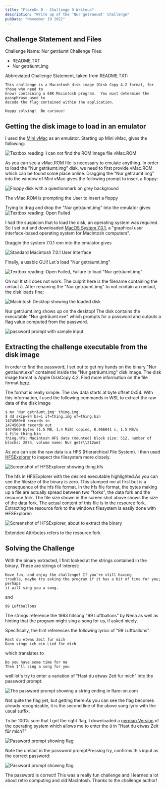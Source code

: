```yaml
---
title: "FlareOn 9 - Challenge 9 Writeup"
description: "Write up of the 'Nur getraeumt' Challenge"
pubDate: "November 19 2022"
---
```


## Challenge Statement and Files

Challenge Name: Nur geträumt
Challenge Files:
- README.TXT
- Nur geträumt.img

Abbreviated Challenge Statement, taken from README.TXT:

```
This challenge is a Macintosh disk image (Disk Copy 4.2 format, for those who need to
know) containing a 68K Macintosh program.  You must determine the passphrase used to
decode the flag contained within the application. 

Happy solving!  Be curious!
```
## Getting the disk image to load in an emulator

I used the [Mini vMac](https://www.gryphel.com/c/minivmac/)
as an emulator.  Starting up Mini vMac, gives the following:

![Textbox reading: I can not find the ROM image file vMac.ROM](/flareon10/Screenshot_20221116_062022.png)

As you can see a vMac.ROM file is necessary to emulate anything.
In order to load the "Nur geträumt.img" disk, we need to first provide vMac.ROM which can be found some place online.
Dragging the "Nur geträumt.img" into the window of Mini vMac gives the following prompt to insert a floppy:

![Floppy disk with a questionmark on grey background](/flareon10/Screenshot_20221116_062153.png)

The vMac.ROM is prompting the User to insert a floppy

Trying to drag and drop the "Nur geträumt.img" into the emulator gives: 
![Textbox reading: Open Failed](/flareon10/Screenshot_20221116_062153.png)

I had the suspicion that to load the disk, an operating system was required.
So I set out and downloaded 
[MacOS System 7.0.1](https://archive.org/details/mac_MacOS_7.0.1_compilation), a "graphical user interface-based operating system for Macintosh computers".

Draggin the system 7.0.1 rom into the emulator gives 

![Standard Macintosh 7.0.1 User Interface](/flareon10/Screenshot_20221116_062735.png)

Finally, a usable GUI! Let's load "Nur geträumt.img"

![Textbox reading: Open Failed, Failure to load "Nur geträumt.img"](/flareon10/Screenshot_20221116_062802.png)

Oh no! It still does not work. The culprit here is the filename containing 
the umlaut ä. After renaming the "Nur geträumt.img" to not contain an umlaut, the disk loads fine:

![Macintosh Desktop showing the loaded disk](/flareon10/Screenshot_20221116_062820.png)

Nur geträumt.img shows up on the desktop! 
The disk contains the executable "Nur geträumt.exe" which prompts for a password
and outputs a flag value computed from the password.

![password prompt with sample input](/flareon10/Screenshot_20221116_062925.png)

## Extracting the challenge executable from the disk image

In order to find the password, I set out to get my hands on the binary
"Nur geträumt.exe" contained inside the "Nur geträumt.img" disk image.
The disk image format is Apple DiskCopy 4.2.
Find more information on the file format 
[here](https://www.discferret.com/wiki/Apple_DiskCopy_4.2).

The format is really simple. The raw data starts at byte offset 0x54.
With this information, I used the following commands in WSL to extract the raw data of 
the disk image 

```
$ mv 'Nur geträumt.img' thing.img
$ dd skip=84 bs=1 if=thing.img of=thing.bin
1474560+0 records in
1474560+0 records out
1474560 bytes (1.5 MB, 1.4 MiB) copied, 0.966041 s, 1.5 MB/s
$ file thing.bin
thing.hfs: Macintosh HFS data (mounted) block size: 512, number of blocks: 2874, volume name: Nur getr\\212umt
```

As you can see the raw data is a HFS (Hierarchical File System).
I then used 
[HFSExplorer](https://www.catacombae.org/hfsexplorer/)
to inspect the filesystem more closely.

![Screenshot of HFSExplorer showing thing.hfs](/flareon10/Screenshot_20221116_083042.png)

The hfs in HFSExplorer with the desired executable highlighted.As you can see the filesize of the binary is zero. This stumped me at first 
but is a consequence of the hfs file format. In the hfs file format, the 
bytes making up a file are actually spread between two "forks", the data fork
and the resource fork. The file size shown in the screen shot above shows
the size of the data fork. The actual content of this file is in the resource
fork. Extracting the resource fork to the windows filesystem is easily done with 
HFSExplorer:

![Screenshot of HFSExplorer, about to extract the binary](/flareon10/Screenshot_20221116_083125.png)

Extended Attributes refers to the resource fork

## Solving the Challenge
With the binary extracted, I first looked at the strings contained in the 
binary. These are strings of interest:

```
Have fun, and enjoy the challenge! If you're still having
trouble, maybe try asking the program if it has a bit of time for you; perhaps
it will sing you a song. 
```
and
```
99 Luftballons
```

The strings reference the 1983 hitsong "99 Luftballons" by Nena as well 
as hinting that the program might sing a song for us, if asked nicely.

Specifically, the hint references the following lyrics of "99 Luftballons":

```
Hast du etwas Zeit für mich
Dann singe ich ein Lied für dich
```
which translates to

```
Do you have some time for me
Then I'll sing a song for you
```

well let's try to enter a variation of "Hast du etwas Zeit fur mich"
into the password prompt:

![The password prompt showing a string ending in flare-on.com](/flareon10/Screenshot_20221116_080119.png)

Not quite the flag yet, but getting there.As you can see the flag becomes already recognizable, it is the second line of the 
above song lyric with the usual suffix. 

To be 100% sure that I got the right flag, I downloaded a 
[german Version](http://www.knubbelmac.de/themen/system-7/)
of the operating system which allows me to enter the ü in "Hast du etwas Zeit für mich?"

![Password prompt showing flag](/flareon10/Screenshot_20221116_091905.png)

Note the umlaut in the password promptPressing try, confirms this input as the correct password:

![Password prompt showing flag](/flareon10/Screenshot_20221116_091934.png)

The password is correct! This was a really fun challenge and I learned a lot about retro computing and 
old MacIntosh. Thanks to the challenge author!